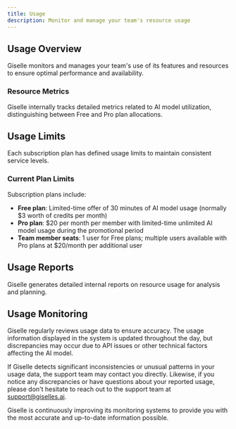 ```yaml
---
title: Usage
description: Monitor and manage your team's resource usage
---
```


## Usage Overview

Giselle monitors and manages your team's use of its features and resources to ensure optimal performance and availability.

### Resource Metrics

Giselle internally tracks detailed metrics related to AI model utilization, distinguishing between Free and Pro plan allocations.

## Usage Limits

Each subscription plan has defined usage limits to maintain consistent service levels.

### Current Plan Limits

Subscription plans include:
- **Free plan**: Limited-time offer of 30 minutes of AI model usage (normally $3 worth of credits per month)
- **Pro plan**: $20 per month per member with limited-time unlimited AI model usage during the promotional period
- **Team member seats**: 1 user for Free plans; multiple users available with Pro plans at $20/month per additional user

## Usage Reports

Giselle generates detailed internal reports on resource usage for analysis and planning.

## Usage Monitoring

Giselle regularly reviews usage data to ensure accuracy. The usage information displayed in the system is updated throughout the day, but discrepancies may occur due to API issues or other technical factors affecting the AI model.

If Giselle detects significant inconsistencies or unusual patterns in your usage data, the support team may contact you directly. Likewise, if you notice any discrepancies or have questions about your reported usage, please don't hesitate to reach out to the support team at support@giselles.ai.

Giselle is continuously improving its monitoring systems to provide you with the most accurate and up-to-date information possible.